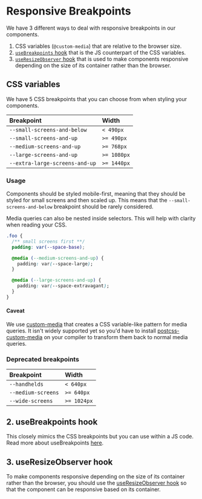 
<Meta title="Design/Breakpoints" />

# Responsive Breakpoints

We have 3 different ways to deal with responsive breakpoints in our components.

1. CSS variables (`@custom-media`) that are relative to the browser size.
2. [`useBreakpoints` hook](..) that is the JS counterpart of the CSS variables.
3. [`useResizeObserver` hook](..) that is used to make components responsive
   depending on the size of its container rather than the browser.

## CSS variables

We have 5 CSS breakpoints that you can choose from when styling your components.

| Breakpoint                     | Width       |
| :----------------------------- | :---------- |
| `--small-screens-and-below`    | `< 490px`   |
| `--small-screens-and-up`       | `>= 490px`  |
| `--medium-screens-and-up`      | `>= 768px`  |
| `--large-screens-and-up`       | `>= 1080px` |
| `--extra-large-screens-and-up` | `>= 1440px` |

### Usage

Components should be styled mobile-first, meaning that they should be styled for
small screens and then scaled up. This means that the
`--small-screens-and-below` breakpoint should be rarely considered.

Media queries can also be nested inside selectors. This will help with clarity
when reading your CSS.

```css
.foo {
  /** small screens first **/
  padding: var(--space-base);

  @media (--medium-screens-and-up) {
    padding: var(--space-large);
  }

  @media (--large-screens-and-up) {
    padding: var(--space-extravagant);
  }
}
```

#### Caveat

We use [custom-media](https://www.w3.org/TR/mediaqueries-5/#custom-mq) that
creates a CSS variable-like pattern for media queries. It isn't widely supported
yet so you'd have to install
[postcss-custom-media](https://www.npmjs.com/package/postcss-custom-media) on
your compiler to transform them back to normal media queries.

### Deprecated breakpoints

| Breakpoint         | Width       |
| :----------------- | :---------- |
| `--handhelds`      | `< 640px`   |
| `--medium-screens` | `>= 640px`  |
| `--wide-screens`   | `>= 1024px` |

## 2. useBreakpoints hook

This closely mimics the CSS breakpoints but you can use within a JS code. Read
more about useBreakpoints
[here](../?path=/docs/hooks-usebreakpoints--use-breakpoints).

## 3. useResizeObserver hook

To make components responsive depending on the size of its container rather than
the browser, you should use the
[useResizeObserver hook](../?path=/docs/hooks-useresizeobserver--use-resize-observer)
so that the component can be responsive based on its container.
